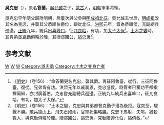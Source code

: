 '''吳克忠'''（{{bd|14世纪|？|1449年|catIdx=W}}），原名'''答蘭'''，[[吳允誠|吳允誠]]之子，[[蒙古|蒙古]]人，[[明朝|明朝]]軍事將領。

吳克忠早年隨父歸附明朝，后屢次與父參與[[明成祖北征|明成祖北征]]。吳允誠去世后，[[明成祖|明成祖]]改其名為克忠，并襲其父恭順伯爵位，跟從北征。[[洪熙|洪熙]]元年，晋為恭順侯，充副總兵巡邊。[[正统_(年号)|正統]]九年，統兵出[[喜峰口|喜峰口]]，征[[兀良哈|兀良哈]]，有功，加[[太子太保|太子太保]]<ref>《[[明史|明史]]》（卷156）：“命答蘭更名克忠，襲其爵。再征阿魯臺，從行。三征阿魯臺，復從。兄弟皆有功。洪熙元年以戚裏恩，克忠進侯。時管者已積功至都指揮同知，亦封廣義伯。克忠嘗充副總兵巡邊。正統九年統兵出喜峰口，征兀良哈，有功，加太子太保。”</ref>。[[土木之變|土木之變]]時，其與弟[[吳克勤|吳克勤]]俱歿於陣，其贈邠國公，謚忠勇<ref>《明史》（卷156）：“土木之變，克忠與其弟都督克勤子瑾為後拒。寇突至，驟戰不勝。敵兵據山上，飛矢石如雨，官軍死傷略盡。克忠下馬射，矢竭，猶殺數人，與克勤俱歿於陣。贈邠國公，謚忠勇。克勤贈遵化伯，謚僖敏。”</ref>。

==参考文献==
{{wikisource|明史/卷156}}
<div class="references-small">
<references />
</div>

{{明朝人物小作品}}

[[Category:明朝太子三師|W]]
[[Category:明朝恭順侯|W]]
[[Category:明朝蒙古人|W]]
[[Category:諡忠勇|Category:諡忠勇]]
[[Category:土木之变身亡者|Category:土木之变身亡者]]